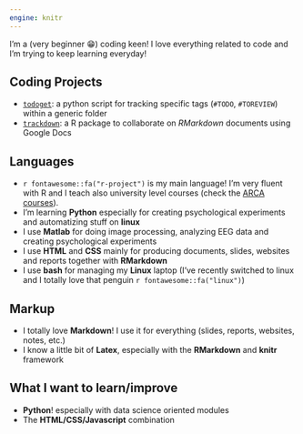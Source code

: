 ```yaml
---
engine: knitr
---
```


I'm a (very beginner 😁) coding keen! I love everything related to code and I'm trying to keep learning everyday!

## Coding Projects

- [`todoget`](https://github.com/filippogambarota/todoget): a python script for tracking specific tags (`#TODO`, `#TOREVIEW`) within a generic folder
- [`trackdown`](https://github.com/ClaudioZandonella/trackdown): a R package to collaborate on *RMarkdown* documents using Google Docs

## Languages

- `r fontawesome::fa("r-project")` is my main language! I'm very fluent with R and I teach also university level courses (check the [ARCA courses](https://www.dpss.unipd.it/arca/home)).
- I'm learning **Python** especially for creating psychological experiments and automatizing stuff on **linux**
- I use **Matlab** for doing image processing, analyzing EEG data and creating psychological experiments
- I use **HTML** and **CSS** mainly for producing documents, slides, websites and reports together with **RMarkdown**
- I use **bash** for managing my **Linux** laptop (I've recently switched to linux and I totally love that penguin `r fontawesome::fa("linux")`)

## Markup

- I totally love **Markdown**! I use it for everything (slides, reports, websites, notes, etc.)
- I know a little bit of **Latex**, especially with the **RMarkdown** and **knitr** framework

## What I want to learn/improve

- **Python**! especially with data science oriented modules
- The **HTML/CSS/Javascript** combination
